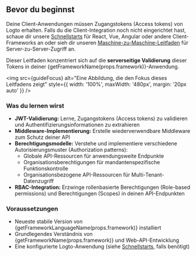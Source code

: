 
## Bevor du beginnst

Deine Client-Anwendungen müssen Zugangstokens (Access tokens) von Logto erhalten. Falls du die Client-Integration noch nicht eingerichtet hast, schaue dir unsere [Schnellstarts](/quick-starts) für React, Vue, Angular oder andere Client-Frameworks an oder sieh dir unseren [Maschine-zu-Maschine-Leitfaden](/quick-starts/m2m) für Server-zu-Server-Zugriff an.

Dieser Leitfaden konzentriert sich auf die **serverseitige Validierung** dieser Tokens in deiner {getFrameworkName(props.framework)}-Anwendung.

<img
  src={guideFocus}
  alt="Eine Abbildung, die den Fokus dieses Leitfadens zeigt"
  style={{ width: '100%', maxWidth: '480px', margin: '20px auto' }}
/>

### Was du lernen wirst

- **JWT-Validierung:** Lerne, Zugangstokens (Access tokens) zu validieren und Authentifizierungsinformationen zu extrahieren
- **Middleware-Implementierung:** Erstelle wiederverwendbare Middleware zum Schutz deiner API
- **Berechtigungsmodelle:** Verstehe und implementiere verschiedene Autorisierungsmuster (Authorization patterns):
  - Globale API-Ressourcen für anwendungsweite Endpunkte
  - Organisationsberechtigungen für mandantenspezifische Funktionskontrolle
  - Organisationsbezogene API-Ressourcen für Multi-Tenant-Datenzugriff
- **RBAC-Integration:** Erzwinge rollenbasierte Berechtigungen (Role-based permissions) und Berechtigungen (Scopes) in deinen API-Endpunkten

### Voraussetzungen

- Neueste stabile Version von {getFrameworkLanguageName(props.framework)} installiert
- Grundlegendes Verständnis von {getFrameworkName(props.framework)} und Web-API-Entwicklung
- Eine konfigurierte Logto-Anwendung (siehe [Schnellstarts](/quick-starts), falls benötigt)

